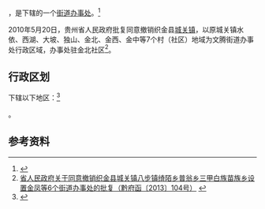 {{中国乡级行政区|52/05/24/100/000}}

'''{{PAGENAMEBASE}}'''，是{{PRC admin/fullname|52/05/24/100/000|3}}下辖的一个[[街道办事处|街道办事处]]。<ref>{{PRC admin/ref sgc|{{PRC admin/parent|52/05/24/100/000}}}}</ref>

2010年5月20日，贵州省人民政府批复同意撤销织金县[[城关镇_(织金县)|城关镇]]，以原城关镇水依、西湖、大坡、独山、金北、金西、金中等7个村（社区）地域为文腾街道办事处行政区域，办事处驻金北社区<ref>[http://www.gzgov.gov.cn/xxgk/zfxxgkpt/szfxxgkml/201507/t20150703_303986.html 省人民政府关于同意撤销织金县城关镇八步镇绮陌乡普翁乡三甲白族苗族乡设置金凤等6个街道办事处的批复（黔府函〔2013〕104号）] {{webarchive|url=https://web.archive.org/web/20170905011044/http://www.gzgov.gov.cn/xxgk/zfxxgkpt/szfxxgkml/201507/t20150703_303986.html |date=2017-09-05 }}</ref>。

== 行政区划 ==

{{PAGENAMEBASE}}下辖以下地区：<ref>{{PRC admin/ref sgc|52/05/24/100/000}}</ref>

{{PRC admin/children|52/05/24/100/000}}。

== 参考资料 ==

{{reflist}}

{{行政区划小作品}}
{{PRC admin/navcat|52/05/24/100/000}}